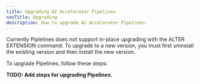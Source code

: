 ```yaml
---
title: Upgrading AI Accelerator Pipelines
navTitle: Upgrading
description: How to upgrade AI Accelerator Pipelines.
---
```


Currently Piplelines does not support in-place upgrading with the ALTER EXTENSION command. To upgrade to a new version, you must first uninstall the existing version and then install the new version.

To upgrade Pipelines, follow these steps:

**TODO: Add steps for upgrading Pipelines.**


